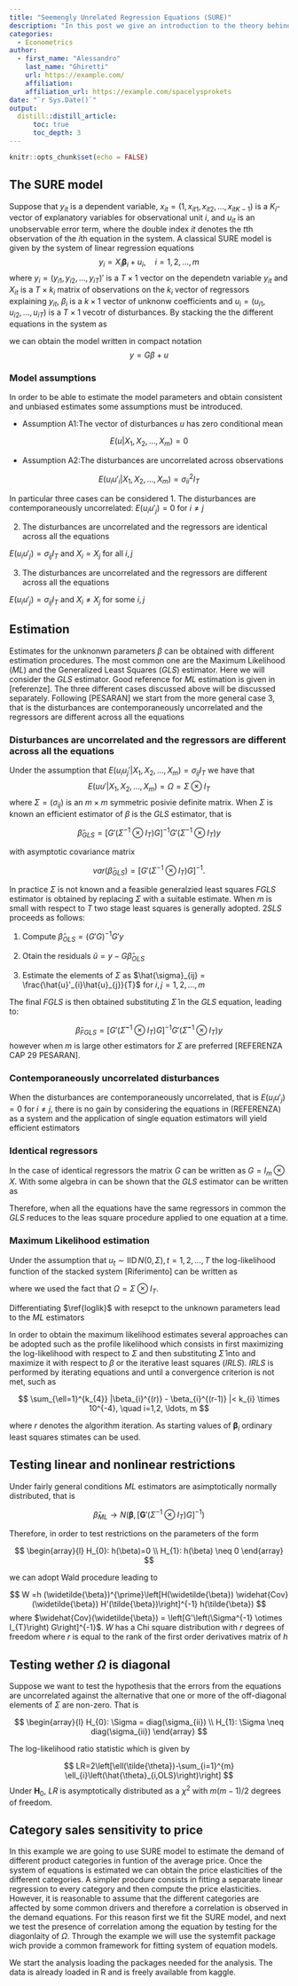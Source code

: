 ---
title: "Seemengly Unrelated Regression Equations (SURE)"
description: "In this post we give an introduction to the theory behind SURE models." 
categories:
  - Econometrics
author:
  - first_name: "Alessandro"
    last_name: "Ghiretti" 
    url: https://example.com/
    affiliation: 
    affiliation_url: https://example.com/spacelysprokets
date: "`r Sys.Date()`"
output: 
  distill::distill_article:
      toc: true
      toc_depth: 3
---

```{r setup, include=FALSE}
knitr::opts_chunk$set(echo = FALSE)
```


## The SURE model

Suppose that $y_{it}$ is a dependent variable, $x_{it} = (1, x_{it1}, x_{it2}, ..., x_{itK−1})$
is a $K_{i}$-vector of explanatory variables for observational unit $i$, and $u_{it}$ is an unobservable error term, where the double index $it$ denotes the $t$th observation of the $i$th equation in the system. A classical SURE model is given by the system of linear regression equations
$$y_{i} = X_{i}\boldsymbol{\beta}_{i} + u_{i}, \quad i = 1,2,\dots,m $$
where $y_{i} = (y_{i1}, y_{i2},\dots,y_{iT})'$ is a $T \times 1$ vector on the dependetn variable $y_{it}$ and $X_{it}$ is a $T \times k_{i}$ matrix of observations on the $k_{i}$ vector of regressors explaining $y_{it}$, $\beta_{i}$ is a $k \times 1$ vector of unknonw coefficients and $u_{i} = (u_{i1}, u_{i2}, \dots, u_{iT})$ is a $T \times 1$ vecotr of disturbances.
By stacking the the different equations in the system as

\begin{equation*}
\begin{pmatrix}
y_{1}\\
y_{2} \\
\vdots\\
y_{m}\\
\end{pmatrix}
=
\begin{pmatrix}
X_{1} & 0 & \cdots & 0\\
0 & X_{2} & \cdots & 0 \\
\vdots & \vdots & \ddots & \vdots \\
0 & 0 & \cdots & X_{m} \\
\end{pmatrix}

\begin{pmatrix}
\beta_{1}\\
\beta_{2} \\
\vdots\\
\beta_{m}
\end{pmatrix}
+
\begin{pmatrix}
u_{1}\\
u_{2} \\
\vdots\\
u_{3}
\end{pmatrix}
\end{equation*}

we can obtain the model written in compact notation
$$ y = G \beta + u$$

### Model assumptions

In order to be able to estimate the model parameters and obtain consistent and unbiased estimates some assumptions must be introduced.

* Assumption A1:The vector of disturbances $u$ has zero conditional mean

$$ E(u|X_{1},X_{2},\dots,X_{m}) = 0$$

* Assumption A2:The disturbances are uncorrelated across observations

$$ E(u_{i}u'_{i}|X_{1},X_{2},\dots,X_{m}) = \sigma^{2}_{ii} I_{T}$$

In particular three cases can be considered
1. The disturbances are contemporaneously uncorrelated: $E(u_{i}u'_{j}) = 0$ for $i \neq j$

2. The disturbances are uncorrelated and the regressors are identical across all the equations 

$E(u_{i}u'_{j}) = \sigma_{ij} I_{T}$ and $X_{i} = X_{j}$ for all $i,j$

3. The disturbances are uncorrelated and the regressors are different across all the equations 

$E(u_{i}u'_{j}) = \sigma_{ij} I_{T}$ and $X_{i} \neq X_{j}$ for some $i,j$

## Estimation

Estimates for the unknonwn parameters $\beta$ can be obtained with different estimation procedures. The most common one are the Maximum Likelihood ($ML$) and the Generalized Least Squares ($GLS$) estimator.
Here we will consider the $GLS$ estimator. Good reference for $ML$ estimation is given in [referenze]. The three different cases discussed above will be discussed separately. Following [PESARAN] we start from the more general case 3, that is the disturbances are contemporaneously uncorrelated and the regressors are different across all the equations

### Disturbances are uncorrelated and the regressors are different across all the equations

Under the assumption that $E(u_{i}u_{j}'|X_{1}, X_{2},\dots, X_{m}) = \sigma_{ij} I_{T}$ we have that
$$ E(uu'|X_{1}, X_{2},\dots,X_{m}) = \Omega = \Sigma \otimes I_{T} $$
where $\Sigma = (\sigma_{ij})$ is an $m \times m$ symmetric posivie definite matrix. When $\Sigma$ is known an efficient estimator of $\beta$ is the $GLS$ estimator, that is

$$ \hat{\beta}_{GLS} = [G'(\Sigma^{-1} \otimes I_{T})G]^{-1}G'(\Sigma^{-1} \otimes I_{T}) y $$

with asymptotic covariance matrix

$$ var(\hat{\beta}_{GLS}) = [G'(\Sigma^{-1} \otimes I_{T}) G]^{-1}. $$

In practice $\Sigma$ is not known and a feasible generalzied least squares $FGLS$ estimator is obtained by replacing $\Sigma$ with a suitable estimate. When $m$ is small with respect to $T$ two stage least squares is generally adopted. $2SLS$ proceeds as follows:

1. Compute $\hat{\beta}_{OLS} = (G'G)^{-1}G'y$

2. Otain the residuals $\hat{u} = y - G\hat{\beta}_{OLS}$

3. Estimate the elements of $\Sigma$ as $\hat{\sigma}_{ij} = \frac{\hat{u}'_{i}\hat{u}_{j}}{T}$ for $i,j = 1,2,\dots,m$

The final $FGLS$ is then obtained substituting $\hat{\Sigma}$ in the $GLS$ equation, leading to:

$$ \hat{\beta}_{FGLS} = [G'(\hat{\Sigma}^{-1} \otimes I_{T})G]^{-1}G'(\hat{\Sigma}^{-1} \otimes I_{T}) y $$
however when $m$ is large other estimators for $\Sigma$ are preferred [REFERENZA CAP 29 PESARAN].

### Contemporaneously uncorrelated disturbances

When the disturbances are contemporaneously uncorrelated, that is $E(u_{i}u'_{j}) = 0$ for $i \neq j$, there is no gain by considering the equations in (REFERENZA) as a system and the application of single equation estimators will yield efficient estimators

\begin{equation*}
\hat{\beta}_{GLS}=

\begin{pmatrix}
\left(X_{1}' X_{1}\right)^{-1} & 0 & \ldots & 0 \\
0 & \left(X_{2}^{\prime} X_{2}\right)^{-1} & \ldots & 0 \\
\vdots & \vdots & \ddots & \vdots \\
0 & 0 & \ldots & \left(X_{m}' X_{m}\right)^{-1}
\end{pmatrix}


\begin{pmatrix}
X_{1}' y_{1} \\
X_{2}' y_{2} \\
\vdots \\
X_{m}' y_{m}
\end{pmatrix}


=

\begin{pmatrix}
\hat{\beta}_{1, OLS} \\
\hat{\beta}_{2, OLS} \\
\vdots \\
\hat{\beta}_{m, OLS}
\end{pmatrix}
\end{equation*}

### Identical regressors

In the case of identical regressors the matrix $G$ can be written as $G = I_{m} \otimes X$. With some algebra in can be shown that the $GLS$ estimator can be written as

\begin{equation*}
\begin{split}
\hat{\beta}_{GLS} & = \left[ \left( I_{m} \otimes X' \right) \left( \Sigma^{-1} \otimes I_{T} \right) \left(I_{m} \otimes X \right)\right]' \left(I_{m} \otimes {X}' \right) \left(\Sigma^{-1} \otimes I_{T} \right) y \\

& =\left(\Sigma^{-1} \otimes X' X \right)^{-1} \left(\Sigma^{-1} \otimes X' \right) y = \left[ \Sigma \otimes\left(X' X \right)^{-1} \right] \left(\Sigma^{-1} \otimes X' \right) y \\

& =\left[ I_{m} \otimes\left(X' X \right)^{-1} X' \right] y \\

& =\left( \hat{\beta}_{1, OLS}', \hat{\beta}_{2, OLS}', \ldots, \hat{\beta}_{m, OLS} \right)'

\end{split}
\end{equation*}

Therefore, when all the equations have the same regressors in common the $GLS$ reduces to the leas square procedure applied to one equation at a time.

### Maximum Likelihood estimation

Under the assumption that $u_{t} \sim \operatorname{IID} N(0, \Sigma), t=1,2, \ldots, T$ the log-likelihood function of the stacked system [Riferimento] can be written as

\begin{equation} \label{loglike}
\ell(\theta)= -\frac{T m}{2} \log(2 \pi)-\frac{T}{2} \log |\Sigma|-\frac{1}{2}(y-G \beta)' \left(\Sigma^{-1} \otimes I_{T} \right)(y-G \beta)
\end{equation}



where we used the fact that $\Omega = \Sigma \otimes I_{T}$.

Differentiating $\ref{loglik}$ with resepct to the unknown parameters lead to the $ML$ estimators

\begin{equation} \label{ml1}
\tilde{\sigma}_{i j}=\frac{\left(y_{i} - X_{i} \tilde{\beta}_{i}\right)' \left(y_{j}-X_{j} \tilde{\beta}_{j}\right)}{T}
\end{equation}

\begin{equation} \label{ml2}
\tilde{\beta}=\left[G' \left(\tilde{\Sigma}^{-1} \otimes I_{T} \right) G \right]^{-1} G' \left(\tilde{\Sigma}^{-1} \otimes I_{T} \right) y
\end{equation}

In order to obtain the maximum likelihood estimates several approaches can be adopted such as the profile likelihood which consists in first maximizing the log-likelihood with respect to $\Sigma$ and then substituting $\hat{\Sigma}$ into \ref{loglik} and maximize it with respect to $\beta$ or the iterative least squares $(IRLS)$.
$IRLS$ is performed by iterating equations \ref{ml1} and \ref{ml2} until a convergence criterion is not met, such as

$$
\sum_{\ell=1}^{k_{4}} |\beta_{i}^{(r)} - \beta_{i}^{(r-1)} |< k_{i} \times 10^{-4}, \quad i=1,2, \ldots, m
$$

where $r$ denotes the algorithm iteration. As starting values of $\boldsymbol{\beta}_{i}$ ordinary least squares stimates can be used.

## Testing linear and nonlinear restrictions

Under fairly general conditions $ML$ estimators are asimptotically normally distributed, that is

$$
\hat{\beta}_{ML} \rightarrow N(\boldsymbol{\beta},\left[\mathbf{G}'\left(\Sigma^{-1} \otimes I_{T}\right) G \right]^{-1})
$$

Therefore, in order to test restrictions on the parameters of the form

$$
\begin{array}{l}
H_{0}: h(\beta)=0 \\
H_{1}: h(\beta) \neq 0
\end{array}
$$

we can adopt Wald procedure leading to

$$
W =h (\widetilde{\beta})^{\prime}\left[H(\widetilde{\beta}) \widehat{Cov}(\widetilde{\beta}) H'(\tilde{\beta})\right]^{-1} h(\tilde{\beta})
$$
where $\widehat{Cov}(\widetilde{\beta}) = \left[G'\left(\Sigma^{-1} \otimes I_{T}\right) G\right]^{-1}$.
$W$ has a Chi square distribution with $r$ degrees of freedom where $r$ is equal to the rank of the first order derivatives matrix of $h$

## Testing wether $\Omega$ is diagonal

Suppose we want to test the hypothesis that the errors from the equations are uncorrelated against the alternative that one or more of the off-diagonal elements of $\Sigma$ are non-zero. That is

$$
\begin{array}{l}
H_{0}: \Sigma = diag(\sigma_{ii}) \\
H_{1}: \Sigma \neq diag(\sigma_{ii})
\end{array}
$$

The log-likelihood ratio statistic which is given by

$$
LR=2\left[\ell(\tilde{\theta})-\sum_{i=1}^{m} \ell_{i}\left(\hat{\theta}_{i,OLS}\right)\right]
$$
Under $\mathbf{H}_{0}$, $LR$ is asymptotically distributed as a $\chi^{2}$ with $m(m − 1)/2$ degrees of freedom.

## Category sales sensitivity to price

In this example we are going to use SURE model to estimate the demand of different product categories in funtion of the average price. Once the system of equations is estimated we can obtain the price elasticities of the different categories. A simpler procdure consists in fitting a separate linear regression to every category and then compute the price elasticities. However, it is reasonable to assume that the different categories are affected by some common drivers and therefore a correlation is observed in the demand equations. For this reason first we fit the SURE model, and next we test the presence of correlation among the equation by testing for the diagonlaity of $\Omega$. 
Through the example we will use the systemfit package wich provide a common framework for fitting system of equation models.

We start the analysis loading the packages needed for the analysis. The data is already loaded in R and is freely available from kaggle.
